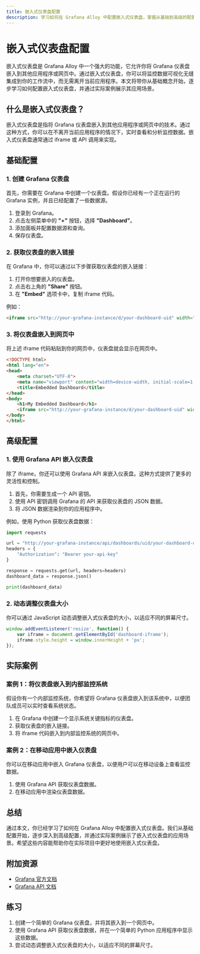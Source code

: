 ```yaml
---
title: 嵌入式仪表盘配置
description: 学习如何在 Grafana Alloy 中配置嵌入式仪表盘，掌握从基础到高级的配置技巧，并通过实际案例理解其应用场景。
---
```


# 嵌入式仪表盘配置

嵌入式仪表盘是 Grafana Alloy 中一个强大的功能，它允许你将 Grafana 仪表盘嵌入到其他应用程序或网页中。通过嵌入式仪表盘，你可以将监控数据可视化无缝集成到你的工作流中，而无需离开当前应用程序。本文将带你从基础概念开始，逐步学习如何配置嵌入式仪表盘，并通过实际案例展示其应用场景。

## 什么是嵌入式仪表盘？

嵌入式仪表盘是指将 Grafana 仪表盘嵌入到其他应用程序或网页中的技术。通过这种方式，你可以在不离开当前应用程序的情况下，实时查看和分析监控数据。嵌入式仪表盘通常通过 iframe 或 API 调用来实现。

## 基础配置

### 1. 创建 Grafana 仪表盘

首先，你需要在 Grafana 中创建一个仪表盘。假设你已经有一个正在运行的 Grafana 实例，并且已经配置了一些数据源。

1. 登录到 Grafana。
2. 点击左侧菜单中的 **"+"** 按钮，选择 **"Dashboard"**。
3. 添加面板并配置数据源和查询。
4. 保存仪表盘。

### 2. 获取仪表盘的嵌入链接

在 Grafana 中，你可以通过以下步骤获取仪表盘的嵌入链接：

1. 打开你想要嵌入的仪表盘。
2. 点击右上角的 **"Share"** 按钮。
3. 在 **"Embed"** 选项卡中，复制 iframe 代码。

例如：

```html
<iframe src="http://your-grafana-instance/d/your-dashboard-uid" width="100%" height="500" frameborder="0"></iframe>
```

### 3. 将仪表盘嵌入到网页中

将上述 iframe 代码粘贴到你的网页中，仪表盘就会显示在网页中。

```html
<!DOCTYPE html>
<html lang="en">
<head>
    <meta charset="UTF-8">
    <meta name="viewport" content="width=device-width, initial-scale=1.0">
    <title>Embedded Dashboard</title>
</head>
<body>
    <h1>My Embedded Dashboard</h1>
    <iframe src="http://your-grafana-instance/d/your-dashboard-uid" width="100%" height="500" frameborder="0"></iframe>
</body>
</html>
```

## 高级配置

### 1. 使用 Grafana API 嵌入仪表盘

除了 iframe，你还可以使用 Grafana API 来嵌入仪表盘。这种方式提供了更多的灵活性和控制。

1. 首先，你需要生成一个 API 密钥。
2. 使用 API 密钥调用 Grafana 的 API 来获取仪表盘的 JSON 数据。
3. 将 JSON 数据渲染到你的应用程序中。

例如，使用 Python 获取仪表盘数据：

```python
import requests

url = "http://your-grafana-instance/api/dashboards/uid/your-dashboard-uid"
headers = {
    "Authorization": "Bearer your-api-key"
}

response = requests.get(url, headers=headers)
dashboard_data = response.json()

print(dashboard_data)
```

### 2. 动态调整仪表盘大小

你可以通过 JavaScript 动态调整嵌入式仪表盘的大小，以适应不同的屏幕尺寸。

```javascript
window.addEventListener('resize', function() {
    var iframe = document.getElementById('dashboard-iframe');
    iframe.style.height = window.innerHeight + 'px';
});
```

## 实际案例

### 案例 1：将仪表盘嵌入到内部监控系统

假设你有一个内部监控系统，你希望将 Grafana 仪表盘嵌入到该系统中，以便团队成员可以实时查看系统状态。

1. 在 Grafana 中创建一个显示系统关键指标的仪表盘。
2. 获取仪表盘的嵌入链接。
3. 将 iframe 代码嵌入到内部监控系统的网页中。

### 案例 2：在移动应用中嵌入仪表盘

你可以在移动应用中嵌入 Grafana 仪表盘，以便用户可以在移动设备上查看监控数据。

1. 使用 Grafana API 获取仪表盘数据。
2. 在移动应用中渲染仪表盘数据。

## 总结

通过本文，你已经学习了如何在 Grafana Alloy 中配置嵌入式仪表盘。我们从基础配置开始，逐步深入到高级配置，并通过实际案例展示了嵌入式仪表盘的应用场景。希望这些内容能帮助你在实际项目中更好地使用嵌入式仪表盘。

## 附加资源

- [Grafana 官方文档](https://grafana.com/docs/)
- [Grafana API 文档](https://grafana.com/docs/grafana/latest/http_api/)

## 练习

1. 创建一个简单的 Grafana 仪表盘，并将其嵌入到一个网页中。
2. 使用 Grafana API 获取仪表盘数据，并在一个简单的 Python 应用程序中显示这些数据。
3. 尝试动态调整嵌入式仪表盘的大小，以适应不同的屏幕尺寸。
